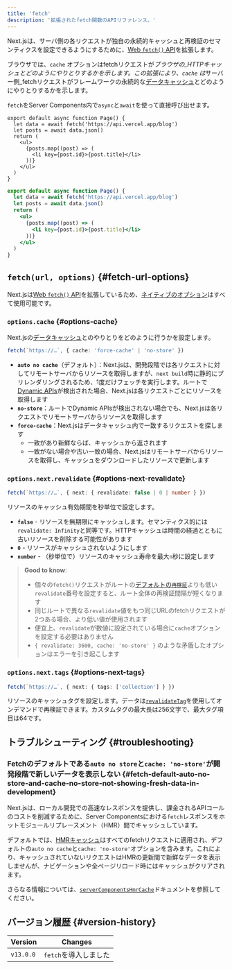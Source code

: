 ```yaml
---
title: 'fetch'
description: '拡張されたfetch関数のAPIリファレンス。'
---
```


Next.jsは、サーバ側の各リクエストが独自の永続的キャッシュと再検証のセマンティクスを設定できるようにするために、[Web `fetch()` API](https://developer.mozilla.org/docs/Web/API/Fetch_API)を拡張します。

ブラウザでは、`cache` オプションはfetchリクエストが*ブラウザの\_HTTPキャッシュとどのようにやりとりするかを示します。この拡張により、`cache` は*サーバー側\_fetchリクエストがフレームワークの永続的な[データキャッシュ](/docs/app/building-your-application/caching#data-cache)とどのようにやりとりするかを示します。

`fetch`をServer Components内で`async`と`await`を使って直接呼び出せます。

<Tabs>
<TabItem value="tsx" label="TypeScript">

```tsx title="app/page.tsx" switcher
export default async function Page() {
  let data = await fetch('https://api.vercel.app/blog')
  let posts = await data.json()
  return (
    <ul>
      {posts.map((post) => (
        <li key={post.id}>{post.title}</li>
      ))}
    </ul>
  )
}
```

</TabItem>
<TabItem value="jsx" label="JavaScript">

```jsx title="app/page.js" switcher
export default async function Page() {
  let data = await fetch('https://api.vercel.app/blog')
  let posts = await data.json()
  return (
    <ul>
      {posts.map((post) => (
        <li key={post.id}>{post.title}</li>
      ))}
    </ul>
  )
}
```

</TabItem>
</Tabs>

## `fetch(url, options)` {#fetch-url-options}

Next.jsは[Web `fetch()` API](https://developer.mozilla.org/docs/Web/API/Fetch_API)を拡張しているため、[ネイティブのオプション](https://developer.mozilla.org/docs/Web/API/fetch#parameters)はすべて使用可能です。

### `options.cache` {#options-cache}

Next.jsの[データキャッシュ](/docs/app/building-your-application/caching#data-cache)とのやりとりをどのように行うかを設定します。

```ts
fetch(`https://…`, { cache: 'force-cache' | 'no-store' })
```

- **`auto no cache`**（デフォルト）：Next.jsは、開発段階では各リクエストに対してリモートサーバからリソースを取得しますが、`next build`時に静的にプリレンダリングされるため、1度だけフェッチを実行します。ルートで[Dynamic APIs](/docs/app/building-your-application/rendering/server-components#dynamic-rendering)が検出された場合、Next.jsは各リクエストごとにリソースを取得します
- **`no-store`**：ルートでDynamic APIsが検出されない場合でも、Next.jsは各リクエストでリモートサーバからリソースを取得します
- **`force-cache`**：Next.jsはデータキャッシュ内で一致するリクエストを探します
  - 一致があり新鮮ならば、キャッシュから返されます
  - 一致がない場合や古い一致の場合、Next.jsはリモートサーバからリソースを取得し、キャッシュをダウンロードしたリソースで更新します

### `options.next.revalidate` {#options-next-revalidate}

```ts
fetch(`https://…`, { next: { revalidate: false | 0 | number } })
```

リソースのキャッシュ有効期間を秒単位で設定します。

- **`false`** - リソースを無期限にキャッシュします。セマンティクス的には`revalidate: Infinity`と同等です。HTTPキャッシュは時間の経過とともに古いリソースを削除する可能性があります
- **`0`** - リソースがキャッシュされないようにします
- **`number`** - （秒単位で）リソースのキャッシュ寿命を最大`n`秒に設定します

> **Good to know**:
>
> - 個々の`fetch()`リクエストがルートの[デフォルトの`再検証`](/docs/app/api-reference/file-conventions/route-segment-config#revalidate)よりも低い`revalidate`番号を設定すると、ルート全体の再検証間隔が短くなります
> - 同じルートで異なる`revalidate`値をもつ同じURLのfetchリクエストが2つある場合、より低い値が使用されます
> - 便宜上、`revalidate`が数値に設定されている場合に`cache`オプションを設定する必要はありません
> - `{ revalidate: 3600, cache: 'no-store' }` のような矛盾したオプションはエラーを引き起こします

### `options.next.tags` {#options-next-tags}

```ts
fetch(`https://…`, { next: { tags: ['collection'] } })
```

リソースのキャッシュタグを設定します。データは[`revalidateTag`](https://nextjs.org/docs/app/api-reference/functions/revalidateTag)を使用してオンデマンドで再検証できます。カスタムタグの最大長は256文字で、最大タグ項目は64です。

## トラブルシューティング {#troubleshooting}

### Fetchのデフォルトである`auto no store`と`cache: 'no-store'`が開発段階で新しいデータを表示しない {#fetch-default-auto-no-store-and-cache-no-store-not-showing-fresh-data-in-development}

Next.jsは、ローカル開発での高速なレスポンスを提供し、課金されるAPIコールのコストを削減するために、Server Componentsにおける`fetch`レスポンスをホットモジュールリプレースメント（HMR）間でキャッシュしています。

デフォルトでは、[HMRキャッシュ](/docs/app/api-reference/config/next-config-js/serverComponentsHmrCache)はすべてのfetchリクエストに適用され、デフォルトの`auto no cache`と`cache: 'no-store'`オプションを含みます。これにより、キャッシュされていないリクエストはHMRの更新間で新鮮なデータを表示しませんが、ナビゲーションや全ページリロード時にはキャッシュがクリアされます。

さらなる情報については、[`serverComponentsHmrCache`](/docs/app/api-reference/config/next-config-js/serverComponentsHmrCache)ドキュメントを参照してください。

## バージョン履歴 {#version-history}

| Version   | Changes               |
| --------- | --------------------- |
| `v13.0.0` | `fetch`を導入しました |

